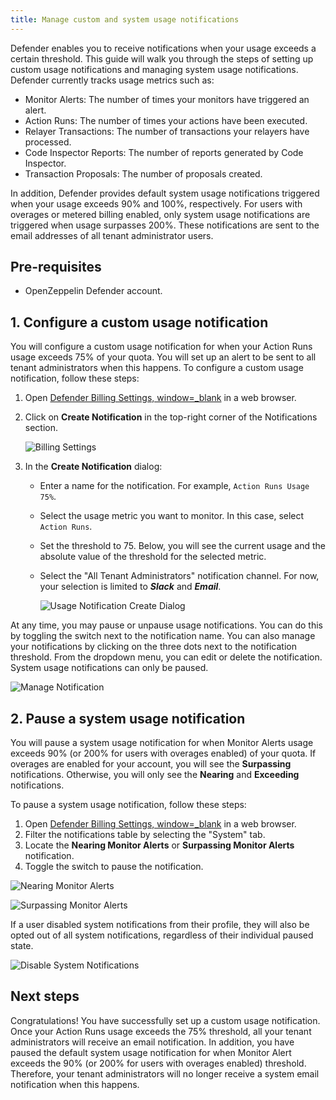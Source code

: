 ```yaml
---
title: Manage custom and system usage notifications
---
```


Defender enables you to receive notifications when your usage exceeds a certain threshold. This guide will walk you through the steps of setting up custom usage notifications and managing system usage notifications. Defender currently tracks usage metrics such as:

* Monitor Alerts: The number of times your monitors have triggered an alert.
* Action Runs: The number of times your actions have been executed.
* Relayer Transactions: The number of transactions your relayers have processed.
* Code Inspector Reports: The number of reports generated by Code Inspector.
* Transaction Proposals: The number of proposals created.

In addition, Defender provides default system usage notifications triggered when your usage exceeds 90% and 100%, respectively. For users with overages or metered billing enabled, only system usage notifications are triggered when usage surpasses 200%. These notifications are sent to the email addresses of all tenant administrator users.

## Pre-requisites

* OpenZeppelin Defender account.

## 1. Configure a custom usage notification

You will configure a custom usage notification for when your Action Runs usage exceeds 75% of your quota. You will set up an alert to be sent to all tenant administrators when this happens. To configure a custom usage notification, follow these steps:

1. Open [Defender Billing Settings, window=_blank](https://defender.openzeppelin.com/v2/#/billing/settings) in a web browser.
2. Click on **Create Notification** in the top-right corner of the Notifications section.

   ![Billing Settings](/defender/guide-usage-notifications-all.png)

3. In the **Create Notification** dialog:
   * Enter a name for the notification. For example, `Action Runs Usage 75%`.
   * Select the usage metric you want to monitor. In this case, select `Action Runs`.
   * Set the threshold to 75. Below, you will see the current usage and the absolute value of the threshold for the selected metric.
   * Select the "All Tenant Administrators" notification channel. For now, your selection is limited to ***Slack*** and ***Email***.

     ![Usage Notification Create Dialog](/defender/guide-usage-notifications-create.png)

At any time, you may pause or unpause usage notifications. You can do this by toggling the switch next to the notification name. You can also manage your notifications by clicking on the three dots next to the notification threshold. From the dropdown menu, you can edit or delete the notification. System usage notifications can only be paused.

![Manage Notification](/defender/guide-usage-notifications-edit-menu.png)

## 2. Pause a system usage notification

You will pause a system usage notification for when Monitor Alerts usage exceeds 90% (or 200% for users with overages enabled) of your quota. If overages are enabled for your account, you will see the **Surpassing** notifications. Otherwise, you will only see the **Nearing** and **Exceeding** notifications.

To pause a system usage notification, follow these steps:

1. Open [Defender Billing Settings, window=_blank](https://defender.openzeppelin.com/v2/#/billing/settings) in a web browser.
2. Filter the notifications table by selecting the "System" tab.
3. Locate the **Nearing Monitor Alerts** or **Surpassing Monitor Alerts** notification.
4. Toggle the switch to pause the notification.

![Nearing Monitor Alerts](/defender/guide-usage-notifications-system-unmetered.png)

![Surpassing Monitor Alerts](/defender/guide-usage-notifications-system.png)

<Callout>
If a user disabled system notifications from their profile, they will also be opted out of all system notifications, regardless of their individual paused state. 
</Callout>

![Disable System Notifications](/defender/guide-profile-disable-system-notifications.png)

## Next steps

Congratulations! You have successfully set up a custom usage notification. Once your Action Runs usage exceeds the 75% threshold, all your tenant administrators will receive an email notification. In addition, you have paused the default system usage notification for when Monitor Alert exceeds the 90% (or 200% for users with overages enabled) threshold. Therefore, your tenant administrators will no longer receive a system email notification when this happens.
